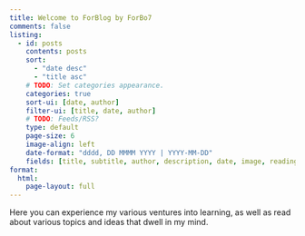 ```yaml
---
title: Welcome to ForBlog by ForBo7
comments: false
listing:
  - id: posts
    contents: posts
    sort: 
      - "date desc"
      - "title asc"
    # TODO: Set categories appearance.  
    categories: true
    sort-ui: [date, author]
    filter-ui: [title, date, author]
    # TODO: Feeds/RSS?
    type: default
    page-size: 6
    image-align: left
    date-format: "dddd, DD MMMM YYYY | YYYY-MM-DD"
    fields: [title, subtitle, author, description, date, image, reading-time]
format:
  html:
    page-layout: full
---
```




Here you can experience my various ventures into learning, as well as read about various topics and ideas that dwell in my mind.

<br></br>

:::{#posts}
:::


